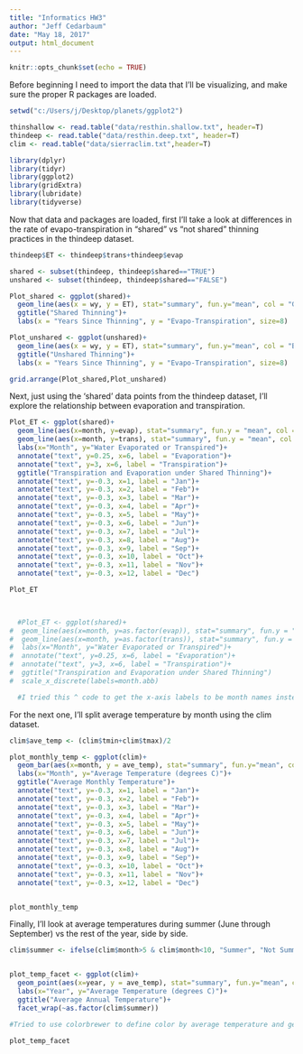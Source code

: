 ---
title: "Informatics HW3"
author: "Jeff Cedarbaum"
date: "May 18, 2017"
output: html_document
---

```{r setup, include=FALSE}
knitr::opts_chunk$set(echo = TRUE)
```

Before beginning I need to import the data that I'll be visualizing, and make sure the proper R packages are loaded.

```{r data import}

setwd("c:/Users/j/Desktop/planets/ggplot2")

thinshallow <- read.table("data/resthin.shallow.txt", header=T)
thindeep <- read.table("data/resthin.deep.txt", header=T)
clim <- read.table("data/sierraclim.txt",header=T)

library(dplyr)
library(tidyr)
library(ggplot2)
library(gridExtra)
library(lubridate)
library(tidyverse)
```

Now that data and packages are loaded, first I'll take a look at differences in the rate of evapo-transpiration in "shared" vs "not shared" thinning practices in the thindeep dataset.

```{r thindeep, echo = TRUE}

thindeep$ET <- thindeep$trans+thindeep$evap

shared <- subset(thindeep, thindeep$shared=="TRUE")
unshared <- subset(thindeep, thindeep$shared=="FALSE")

Plot_shared <- ggplot(shared)+
  geom_line(aes(x = wy, y = ET), stat="summary", fun.y="mean", col = "Green", size = 1)+
  ggtitle("Shared Thinning")+
  labs(x = "Years Since Thinning", y = "Evapo-Transpiration", size=8)

Plot_unshared <- ggplot(unshared)+
  geom_line(aes(x = wy, y = ET), stat="summary", fun.y="mean", col = "Blue", size = 1)+
  ggtitle("Unshared Thinning")+
  labs(x = "Years Since Thinning", y = "Evapo-Transpiration", size=8)

grid.arrange(Plot_shared,Plot_unshared)

```


Next, just using the 'shared' data points from the thindeep dataset, I'll explore the relationship between evaporation and transpiration.

```{r E&T, echo = TRUE}

Plot_ET <- ggplot(shared)+
  geom_line(aes(x=month, y=evap), stat="summary", fun.y = "mean", col = "Blue")+
  geom_line(aes(x=month, y=trans), stat="summary", fun.y = "mean", col = "Green")+
  labs(x="Month", y="Water Evaporated or Transpired")+
  annotate("text", y=0.25, x=6, label = "Evaporation")+
  annotate("text", y=3, x=6, label = "Transpiration")+
  ggtitle("Transpiration and Evaporation under Shared Thinning")+
  annotate("text", y=-0.3, x=1, label = "Jan")+
  annotate("text", y=-0.3, x=2, label = "Feb")+
  annotate("text", y=-0.3, x=3, label = "Mar")+
  annotate("text", y=-0.3, x=4, label = "Apr")+
  annotate("text", y=-0.3, x=5, label = "May")+
  annotate("text", y=-0.3, x=6, label = "Jun")+
  annotate("text", y=-0.3, x=7, label = "Jul")+
  annotate("text", y=-0.3, x=8, label = "Aug")+
  annotate("text", y=-0.3, x=9, label = "Sep")+
  annotate("text", y=-0.3, x=10, label = "Oct")+
  annotate("text", y=-0.3, x=11, label = "Nov")+
  annotate("text", y=-0.3, x=12, label = "Dec")

Plot_ET


  
  #Plot_ET <- ggplot(shared)+
#  geom_line(aes(x=month, y=as.factor(evap)), stat="summary", fun.y = "mean", col = "Blue")+
#  geom_line(aes(x=month, y=as.factor(trans)), stat="summary", fun.y = "mean", col = "Green")+
#  labs(x="Month", y="Water Evaporated or Transpired")+
#  annotate("text", y=0.25, x=6, label = "Evaporation")+
#  annotate("text", y=3, x=6, label = "Transpiration")+
#  ggtitle("Transpiration and Evaporation under Shared Thinning")
#  scale_x_discrete(labels=month.abb)

  #I tried this ^ code to get the x-axis labels to be month names instead of numbers, I'm not sure why it didn't work.

```


For the next one, I'll split average temperature by month using the clim dataset.

```{r temp, echo = TRUE}

clim$ave_temp <- (clim$tmin+clim$tmax)/2

plot_monthly_temp <- ggplot(clim)+
  geom_bar(aes(x=month, y = ave_temp), stat="summary", fun.y="mean", col="red", fill="red")+
  labs(x="Month", y="Average Temperature (degrees C)")+
  ggtitle("Average Monthly Temperature")+
  annotate("text", y=-0.3, x=1, label = "Jan")+
  annotate("text", y=-0.3, x=2, label = "Feb")+
  annotate("text", y=-0.3, x=3, label = "Mar")+
  annotate("text", y=-0.3, x=4, label = "Apr")+
  annotate("text", y=-0.3, x=5, label = "May")+
  annotate("text", y=-0.3, x=6, label = "Jun")+
  annotate("text", y=-0.3, x=7, label = "Jul")+
  annotate("text", y=-0.3, x=8, label = "Aug")+
  annotate("text", y=-0.3, x=9, label = "Sep")+
  annotate("text", y=-0.3, x=10, label = "Oct")+
  annotate("text", y=-0.3, x=11, label = "Nov")+
  annotate("text", y=-0.3, x=12, label = "Dec")


plot_monthly_temp

```



Finally, I'll look at average temperatures during summer (June through September) vs the rest of the year, side by side.


```{r last plot, echo = TRUE}


clim$summer <- ifelse(clim$month>5 & clim$month<10, "Summer", "Not Summer")


plot_temp_facet <- ggplot(clim)+
  geom_point(aes(x=year, y = ave_temp), stat="summary", fun.y="mean", col = "red")+
  labs(x="Year", y="Average Temperature (degrees C)")+
  ggtitle("Average Annual Temperature")+
  facet_wrap(~as.factor(clim$summer))

#Tried to use colorbrewer to define color by average temperature and get a diverging palette. It didn't work and I'm not sure why. 

plot_temp_facet

```




